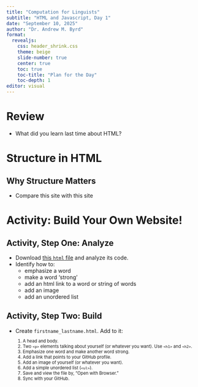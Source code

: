 ```yaml
---
title: "Computation for Linguists"
subtitle: "HTML and Javascript, Day 1"
date: "September 10, 2025"
author: "Dr. Andrew M. Byrd"
format:
  revealjs:
    css: header_shrink.css
    theme: beige
    slide-number: true
    center: true
    toc: true
    toc-title: "Plan for the Day"
    toc-depth: 1
editor: visual
---
```


# Review

-   What did you learn last time about HTML?

# Structure in HTML

## Why Structure Matters

-   Compare this site with this site

# Activity: Build Your Own Website!

## Activity, Step One: Analyze

-   Download <a href="7_mock_site.html" download>this `html` file</a> and analyze its code.
-   Identify how to:
    -   emphasize a word
    -   make a word 'strong'
    -   add an html link to a word or string of words
    -   add an image
    -   add an unordered list

## Activity, Step Two: Build

-   Create `firstname_lastname.html`. Add to it: <span style="font-size:80%;">
    1.  A head and body.
    2.  Two `<p>` elements talking about yourself (or whatever you want). Use `<h1>` and `<h2>`.
    3.  Emphasize one word and make another word strong.
    4.  Add a link that points to your GitHub profile.
    5.  Add an image of yourself (or whatever you want).
    6.  Add a simple unordered list (`<ul>`).
    7.  Save and view the file by, "Open with Browser."
    8.  Sync with your GitHub. </span>
